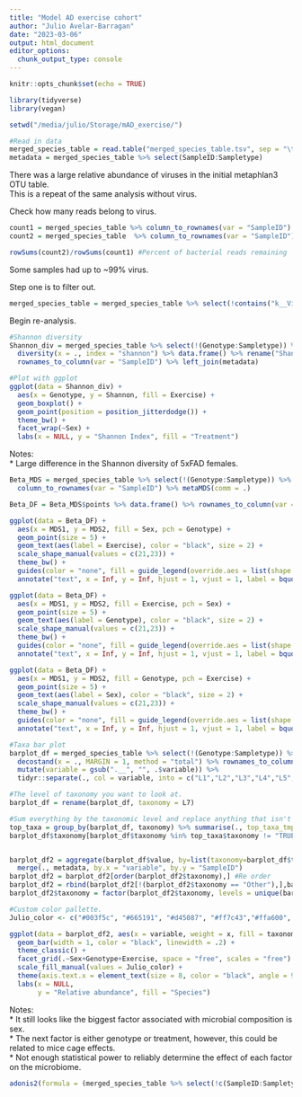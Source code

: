 ```yaml
---
title: "Model AD exercise cohort"
author: "Julio Avelar-Barragan"
date: "2023-03-06"
output: html_document
editor_options: 
  chunk_output_type: console
---
```


```r
knitr::opts_chunk$set(echo = TRUE)

library(tidyverse)
library(vegan)

setwd("/media/julio/Storage/mAD_exercise/")

#Read in data
merged_species_table = read.table("merged_species_table.tsv", sep = "\t", header = T, check.names = F)
metadata = merged_species_table %>% select(SampleID:Sampletype)
```

There was a large relative abundance of viruses in the initial metaphlan3 OTU table.  
This is a repeat of the same analysis without virus.  

Check how many reads belong to virus.  
```r
count1 = merged_species_table %>% column_to_rownames(var = "SampleID") %>% select(!Genotype:Sampletype)
count2 = merged_species_table  %>% column_to_rownames(var = "SampleID") %>% select(!Genotype:Sampletype) %>% select(!contains("k__Viruses"))

rowSums(count2)/rowSums(count1) #Percent of bacterial reads remaining
```
Some samples had up to ~99% virus.  

Step one is to filter out.  
```r
merged_species_table = merged_species_table %>% select(!contains("k__Viruses"))
```

Begin re-analysis.  
```r
#Shannon diversity
Shannon_div = merged_species_table %>% select(!(Genotype:Sampletype)) %>% column_to_rownames(var = "SampleID") %>% 
  diversity(x = ., index = "shannon") %>% data.frame() %>% rename("Shannon" = ".") %>% 
  rownames_to_column(var = "SampleID") %>% left_join(metadata)

#Plot with ggplot
ggplot(data = Shannon_div) +
  aes(x = Genotype, y = Shannon, fill = Exercise) +
  geom_boxplot() +
  geom_point(position = position_jitterdodge()) +
  theme_bw() +
  facet_wrap(~Sex) +
  labs(x = NULL, y = "Shannon Index", fill = "Treatment")
```

Notes:  
* Large difference in the Shannon diversity of 5xFAD females.   

```r
Beta_MDS = merged_species_table %>% select(!(Genotype:Sampletype)) %>% 
  column_to_rownames(var = "SampleID") %>% metaMDS(comm = .)

Beta_DF = Beta_MDS$points %>% data.frame() %>% rownames_to_column(var = "SampleID") %>% left_join(metadata)

ggplot(data = Beta_DF) +
  aes(x = MDS1, y = MDS2, fill = Sex, pch = Genotype) +
  geom_point(size = 5) +
  geom_text(aes(label = Exercise), color = "black", size = 2) +
  scale_shape_manual(values = c(21,23)) +
  theme_bw() +
  guides(color = "none", fill = guide_legend(override.aes = list(shape = 21))) +
  annotate("text", x = Inf, y = Inf, hjust = 1, vjust = 1, label = bquote("Stress ="~.(round(Beta_MDS$stress, digits = 2))), hjust = 1)

ggplot(data = Beta_DF) +
  aes(x = MDS1, y = MDS2, fill = Exercise, pch = Sex) +
  geom_point(size = 5) +
  geom_text(aes(label = Genotype), color = "black", size = 2) +
  scale_shape_manual(values = c(21,23)) +
  theme_bw() +
  guides(color = "none", fill = guide_legend(override.aes = list(shape = 21))) +
  annotate("text", x = Inf, y = Inf, hjust = 1, vjust = 1, label = bquote("Stress ="~.(round(Beta_MDS$stress, digits = 2))), hjust = 1)

ggplot(data = Beta_DF) +
  aes(x = MDS1, y = MDS2, fill = Genotype, pch = Exercise) +
  geom_point(size = 5) +
  geom_text(aes(label = Sex), color = "black", size = 2) +
  scale_shape_manual(values = c(21,23)) +
  theme_bw() +
  guides(color = "none", fill = guide_legend(override.aes = list(shape = 21))) +
  annotate("text", x = Inf, y = Inf, hjust = 1, vjust = 1, label = bquote("Stress ="~.(round(Beta_MDS$stress, digits = 2))), hjust = 1)
```

```r
#Taxa bar plot
barplot_df = merged_species_table %>% select(!(Genotype:Sampletype)) %>% column_to_rownames(var = "SampleID") %>%
  decostand(x = ., MARGIN = 1, method = "total") %>% rownames_to_column(var = "SampleID") %>% reshape2::melt() %>% 
  mutate(variable = gsub(".__", "", .$variable)) %>% 
  tidyr::separate(., col = variable, into = c("L1","L2","L3","L4","L5","L6","L7"), sep = "\\|", remove = T, extra = "drop")

#The level of taxonomy you want to look at.  
barplot_df = rename(barplot_df, taxonomy = L7)

#Sum everything by the taxonomic level and replace anything that isn't in the top 10 with 'other'
top_taxa = group_by(barplot_df, taxonomy) %>% summarise(., top_taxa_tmp = sum(value)) %>% arrange(., desc(top_taxa_tmp)) %>% slice(., 1:10)
barplot_df$taxonomy[barplot_df$taxonomy %in% top_taxa$taxonomy != "TRUE"] <- "Other"


barplot_df2 = aggregate(barplot_df$value, by=list(taxonomy=barplot_df$taxonomy, variable = barplot_df$SampleID), FUN=sum) %>%
  merge(., metadata, by.x = "variable", by.y = "SampleID")
barplot_df2 = barplot_df2[order(barplot_df2$taxonomy),] #Re order
barplot_df2 = rbind(barplot_df2[!(barplot_df2$taxonomy == "Other"),],barplot_df2[(barplot_df2$taxonomy == "Other"),]) #Move other to bottom
barplot_df2$taxonomy = factor(barplot_df2$taxonomy, levels = unique(barplot_df2$taxonomy)) #Fix the order

#Custom color pallette.
Julio_color <- c("#003f5c", "#665191", "#d45087", "#ff7c43","#ffa600", "#7F0A57", "#CD9ABB", "#39A9AB", "#71CFC5", "#007947" ,"gray")

ggplot(data = barplot_df2, aes(x = variable, weight = x, fill = taxonomy)) +
  geom_bar(width = 1, color = "black", linewidth = .2) +
  theme_classic() +
  facet_grid(.~Sex+Genotype+Exercise, space = "free", scales = "free") +
  scale_fill_manual(values = Julio_color) +
  theme(axis.text.x = element_text(size = 8, color = "black", angle = 90, hjust = 1, vjust = 0.5), axis.title.y = element_text(size = 16, color = "black"), strip.text.x = element_text(size = 12), strip.background = element_rect(fill="lightblue"), legend.text = element_text(size = 12), legend.title = element_text(size = 16)) +
  labs(x = NULL,
       y = "Relative abundance", fill = "Species")
```

Notes:   
* It still looks like the biggest factor associated with microbial composition is sex.  
* The next factor is either genotype or treatment, however, this could be related to mice cage effects.  
* Not enough statistical power to reliably determine the effect of each factor on the microbiome.  

```r
adonis2(formula = (merged_species_table %>% select(!c(SampleID:Sampletype))) ~ Exercise, data = merged_species_table, permutations = 999, method = "bray", parallel = 32)
```
